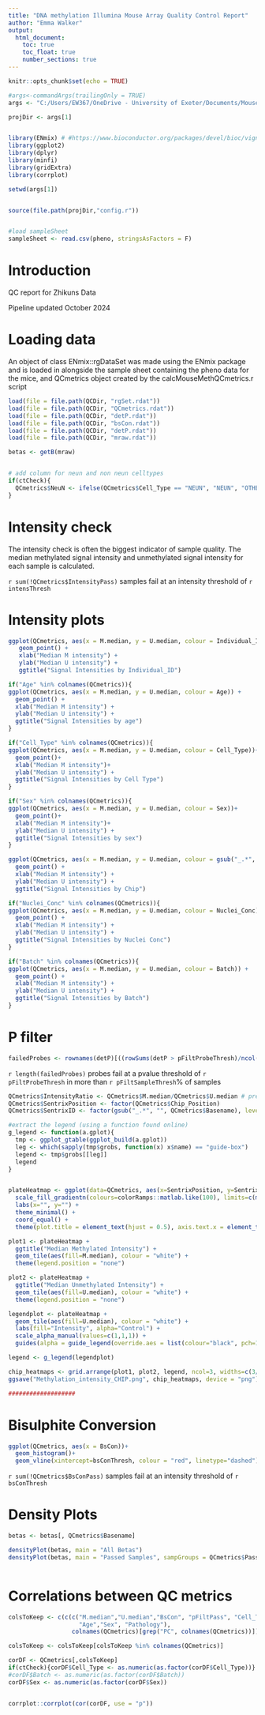 ```yaml
---
title: "DNA methylation Illumina Mouse Array Quality Control Report"
author: "Emma Walker"
output: 
  html_document:
    toc: true
    toc_float: true
    number_sections: true
---
```



```r
knitr::opts_chunk$set(echo = TRUE)
```


```r

#args<-commandArgs(trailingOnly = TRUE)
args <- "C:/Users/EW367/OneDrive - University of Exeter/Documents/MouseArrays/MouseArraysZhikunAndRosie/Zhikun/mouse/"

projDir <- args[1]


library(ENmix) # #https://www.bioconductor.org/packages/devel/bioc/vignettes/ENmix/inst/doc/ENmix.pdf 
library(ggplot2)
library(dplyr)
library(minfi)
library(gridExtra)
library(corrplot)

setwd(args[1])


source(file.path(projDir,"config.r"))


#load sampleSheet
sampleSheet <- read.csv(pheno, stringsAsFactors = F)


```

# Introduction

QC report for Zhikuns Data

Pipeline updated October 2024


# Loading data

An object of class ENmix::rgDataSet was made using the ENmix package and is loaded in alongside the sample sheet containing the pheno data for the mice, and QCmetrics object created by the calcMouseMethQCmetrics.r script


```r


load(file = file.path(QCDir, "rgSet.rdat"))
load(file = file.path(QCDir, "QCmetrics.rdat"))
load(file = file.path(QCDir, "detP.rdat"))
load(file = file.path(QCDir, "bsCon.rdat"))
load(file = file.path(QCDir, "detP.rdat"))
load(file = file.path(QCDir, "mraw.rdat"))

betas <- getB(mraw)


# add column for neun and non neun celltypes
if(ctCheck){
  QCmetrics$NeuN <- ifelse(QCmetrics$Cell_Type == "NEUN", "NEUN", "OTHER")
}

```

# Intensity check

The intensity check is often the biggest indicator of sample quality. The median methylated signal intensity and unmethylated signal intensity for each sample is calculated.

`r sum(!QCmetrics$IntensityPass)` samples fail at an intensity threshold of `r intensThresh`


# Intensity plots

```r


ggplot(QCmetrics, aes(x = M.median, y = U.median, colour = Individual_ID)) +
   geom_point() +
   xlab("Median M intensity") +
   ylab("Median U intensity") +
   ggtitle("Signal Intensities by Individual_ID")

if("Age" %in% colnames(QCmetrics)){
ggplot(QCmetrics, aes(x = M.median, y = U.median, colour = Age)) +
  geom_point() +
  xlab("Median M intensity") +
  ylab("Median U intensity") +
  ggtitle("Signal Intensities by age")
}

if("Cell_Type" %in% colnames(QCmetrics)){
ggplot(QCmetrics, aes(x = M.median, y = U.median, colour = Cell_Type))+
  geom_point()+
  xlab("Median M intensity")+
  ylab("Median U intensity") + 
  ggtitle("Signal Intensities by Cell Type")
}

if("Sex" %in% colnames(QCmetrics)){
ggplot(QCmetrics, aes(x = M.median, y = U.median, colour = Sex))+
  geom_point()+
  xlab("Median M intensity")+
  ylab("Median U intensity") + 
  ggtitle("Signal Intensities by sex")
}

ggplot(QCmetrics, aes(x = M.median, y = U.median, colour = gsub("_.*", "", Basename))) +
  geom_point() +
  xlab("Median M intensity") +
  ylab("Median U intensity") +
  ggtitle("Signal Intensities by Chip")

if("Nuclei_Conc" %in% colnames(QCmetrics)){
ggplot(QCmetrics, aes(x = M.median, y = U.median, colour = Nuclei_Conc)) +
  geom_point() +
  xlab("Median M intensity") +
  ylab("Median U intensity") +
  ggtitle("Signal Intensities by Nuclei Conc")
}

if("Batch" %in% colnames(QCmetrics)){
ggplot(QCmetrics, aes(x = M.median, y = U.median, colour = Batch)) +
  geom_point() +
  xlab("Median M intensity") +
  ylab("Median U intensity") +
  ggtitle("Signal Intensities by Batch")
}


```

# P filter 

```r

failedProbes <- rownames(detP)[((rowSums(detP > pFiltProbeThresh)/ncol(detP)) * 100) > pFiltSampleThresh]

```

`r length(failedProbes)` probes fail at a pvalue threshold of `r pFiltProbeThresh` in more than `r pFiltSampleThresh`% of samples




```r

QCmetrics$IntensityRatio <- QCmetrics$M.median/QCmetrics$U.median # previously M - U
QCmetrics$SentrixPosition <- factor(QCmetrics$Chip_Position)
QCmetrics$SentrixID <- factor(gsub("_.*", "", QCmetrics$Basename), levels=rev(unique(gsub("_.*", "", QCmetrics$Basename)))) #keeps the levels of the factor in current order rather than sorting numerically/alphabetically, also reverses this order as heatmaps plot bottom to top

#extract the legend (using a function found online)
g_legend <- function(a.gplot){
  tmp <- ggplot_gtable(ggplot_build(a.gplot))
  leg <- which(sapply(tmp$grobs, function(x) x$name) == "guide-box")
  legend <- tmp$grobs[[leg]]
  legend
}


plateHeatmap <- ggplot(data=QCmetrics, aes(x=SentrixPosition, y=SentrixID)) +
  scale_fill_gradientn(colours=colorRamps::matlab.like(100), limits=c(min(QCmetrics$U.median, QCmetrics$M.median),max(QCmetrics$U.median, QCmetrics$M.median))) +
  labs(x="", y="") +
  theme_minimal() + 
  coord_equal() +
  theme(plot.title = element_text(hjust = 0.5), axis.text.x = element_text(angle = 90, hjust=1))

plot1 <- plateHeatmap +
  ggtitle("Median Methylated Intensity") +
  geom_tile(aes(fill=M.median), colour = "white") +
  theme(legend.position = "none")

plot2 <- plateHeatmap +
  ggtitle("Median Unmethylated Intensity") +
  geom_tile(aes(fill=U.median), colour = "white") +
  theme(legend.position = "none")

legendplot <- plateHeatmap + 
  geom_tile(aes(fill=U.median), colour = "white") +
  labs(fill="Intensity", alpha="Control") +
  scale_alpha_manual(values=c(1,1,1)) + 
  guides(alpha = guide_legend(override.aes = list(colour="black", pch=16)))

legend <- g_legend(legendplot)

chip_heatmaps <- grid.arrange(plot1, plot2, legend, ncol=3, widths=c(3/7, 3/7, 1/7))
ggsave("Methylation_intensity_CHIP.png", chip_heatmaps, device = "png")

###################
```

# Bisulphite Conversion

```r

ggplot(QCmetrics, aes(x = BsCon))+
  geom_histogram()+
  geom_vline(xintercept=bsConThresh, colour = "red", linetype="dashed")


```

`r sum(!QCmetrics$BsConPass)` samples fail at an intensity threshold of `r bsConThresh`



# Density Plots

```r

betas <- betas[, QCmetrics$Basename]

densityPlot(betas, main = "All Betas")
densityPlot(betas, main = "Passed Samples", sampGroups = QCmetrics$PassQC1)



```



# Correlations between QC metrics

```r

colsToKeep <- c(c(c("M.median","U.median","BsCon", "pFiltPass", "Cell_Type", "Batch", "DummyGroup",
                    "Age","Sex", "Pathology"),
                  colnames(QCmetrics)[grep("PC", colnames(QCmetrics))]))

colsToKeep <- colsToKeep[colsToKeep %in% colnames(QCmetrics)]

corDF <- QCmetrics[,colsToKeep]
if(ctCheck){corDF$Cell_Type <- as.numeric(as.factor(corDF$Cell_Type))}
#corDF$Batch <- as.numeric(as.factor(corDF$Batch))
corDF$Sex <- as.numeric(as.factor(corDF$Sex))


corrplot::corrplot(cor(corDF, use = "p"))

```



